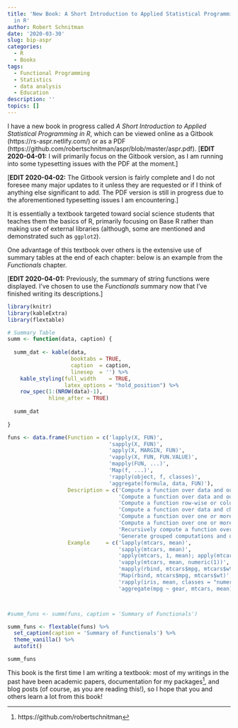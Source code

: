 ```yaml
---
title: 'New Book: A Short Introduction to Applied Statistical Programming
  in R'
author: Robert Schnitman
date: '2020-03-30'
slug: bip-aspr
categories:
  - R
  - Books
tags:
  - Functional Programming
  - Statistics
  - data analysis
  - Education
description: ''
topics: []
---
```


I have a new book in progress called *A Short Introduction to Applied Statistical Programming in R*, which can be viewed online as a Gitbook (https://rs-aspr.netlify.com/) or as a PDF (https://github.com/robertschnitman/aspr/blob/master/aspr.pdf). [**EDIT 2020-04-01:** I will primarily focus on the Gitbook version, as I am running into some typesetting issues with the PDF at the moment.]

[**EDIT 2020-04-02:** The Gitbook version is fairly complete and I do not foresee many major updates to it unless they are requested or if I think of anything else significant to add. The PDF version is still in progress due to the aforementioned typesetting issues I am encountering.]

It is essentially a textbook targeted toward social science students that teaches them the basics of R, primarily focusing on Base R rather than making use of external libraries (although, some are mentioned and demonstrated such as `ggplot2`).

One advantage of this textbook over others is the extensive use of summary tables at the end of each chapter: below is an example from the *Functionals* chapter. 

[**EDIT 2020-04-01:** Previously, the summary of string functions were displayed. I've chosen to use the *Functionals* summary now that I've finished writing its descriptions.]

```r
library(knitr)
library(kableExtra)
library(flextable)

# Summary Table
summ <- function(data, caption) {
  
  summ_dat <- kable(data, 
                    booktabs = TRUE, 
                    caption  = caption,
                    linesep  = '') %>%
    kable_styling(full_width    = TRUE, 
                  latex_options = "hold_position") %>%
    row_spec(1:(NROW(data)-1), 
             hline_after = TRUE)
  
  summ_dat
  
}

```

```r
funs <- data.frame(Function = c('lapply(X, FUN)',
                                'sapply(X, FUN)',
                                'apply(X, MARGIN, FUN)',
                                'vapply(X, FUN, FUN.VALUE)',
                                'mapply(FUN, ...)',
                                'Map(f, ...)',
                                'rapply(object, f, classes)',
                                'aggregate(formula, data, FUN)'),
                   Description = c('Compute a function over data and output a list.',
                                   'Compute a function over data and output a matrix (sometimes a list, depending on the function being passed).',
                                   'Compute a function row-wise or column-wise.',
                                   'Compute a function over data and check if the output matches a pre-specified type.',
                                   'Compute a function over one or more data inputs and output an array (vector or matrix).',
                                   'Compute a function over one or more data inputs and output a list.',
                                   'Recursively compute a function over data and output a vector or list.',
                                   'Generate grouped computations and output a data frame.'),
                   Example     = c('lapply(mtcars, mean)',
                                   'sapply(mtcars, mean)',
                                   'apply(mtcars, 1, mean); apply(mtcars, 2, mean)',
                                   'vapply(mtcars, mean, numeric(1))',
                                   'mapply(rbind, mtcars$mpg, mtcars$wt)',
                                   'Map(rbind, mtcars$mpg, mtcars$wt)',
                                   'rapply(iris, mean, classes = "numeric")',
                                   'aggregate(mpg ~ gear, mtcars, mean)'))



#summ_funs <- summ(funs, caption = 'Summary of Functionals')

summ_funs <- flextable(funs) %>%
  set_caption(caption = 'Summary of Functionals') %>%
  theme_vanilla() %>%
  autofit()

summ_funs
```

This book is the first time I am writing a textbook: most of my writings in the past have been academic papers, documentation for my packages[^1], and blog posts (of course, as you are reading this!), so I hope that you and others learn a lot from this book!

[^1]: https://github.com/robertschnitman